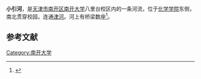 '''小引河'''，是[[天津市|天津市]][[南开区|南开区]][[南开大学|南开大学]]八里台校区内的一条河流，位于[[南开大学化学学院|化学学院]]东侧，南北贯穿校园，连通[[津河|津河]]。河上有桥梁数座<ref>{{cite news|title=南开大学八里台校区小引河一号桥改造工程通过竣工验收|url=http://qoofan.com/read/YlPEXqjxGQ.html|accessdate=2016-10-08|deadurl=yes|archiveurl=https://web.archive.org/web/20161009173813/http://qoofan.com/read/YlPEXqjxGQ.html|archivedate=2016-10-09}}</ref>。

==参考文献==
{{reflist}}

{{南开大学}}
[[Category:南开大学|Category:南开大学]]